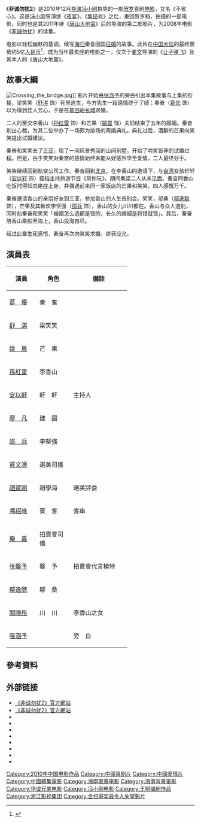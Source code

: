 {{Otheruses|非诚勿扰}}
{{Infobox Film
| name               = 非诚勿扰2
| original_name      = If You Are the One2
| image              = If You Are the One2.jpg
| caption            = 电影海报
| director           = [[冯小刚|冯小刚]]
| producer           = [[王中军|王中军]]
| writer             = 冯小刚、[[王朔|王朔]]
| starring           = [[葛优|葛优]]、[[舒淇|舒淇]]、[[孫紅雷|孫紅雷]]、[[姚晨|姚晨]]
| music              = [[刘沁|刘沁]]、[[刘锐|刘锐]]
| cinematography     = [[吕乐_(电影人)|吕乐]]
| editing            = [[肖洋|肖洋]]
| production_company = [[华谊兄弟传媒集团|华谊兄弟傳媒股份有限公司]]<br>[[英皇影業有限公司|英皇影業有限公司]]<br>浙江影視 (集團) 有限公司
| distributor        = 华谊兄弟傳媒股份有限公司<br>原子映象有限公司
| released           = {{flagicon|China}}2010年12月23日<br>{{flagicon|Hong Kong}}2011年1月13日<br>{{flagicon|Taiwan}}2011年1月28日<br>{{flagicon|Singapore}}2011年2月3日<br>{{flagicon|USA}}2010年12月24日
| runtime            = 128 分钟 
| country            = {{中國大陸電影產地}}
| preceded_by        = [[非诚勿扰_(电影)|非诚勿扰]]
| awards             = 
| language           = [[普通话|普通话]]
}}

《'''非诚勿扰2'''》是2010年12月[[导演|导演]][[冯小刚|冯小刚]]执导的一部[[贺岁片|贺岁]]喜剧[[电影|电影]]，又名《不省心》。这是[[冯小刚|冯小刚]]导演继《[[夜宴|夜宴]]》、《[[集结号|集结号]]》之后，重回贺岁档，拍摄的一部电影，同时也是其2011年继《[[唐山大地震_(電影)|唐山大地震]]》后的导演的第二部影片，为2008年电影《[[非诚勿扰|非诚勿扰]]》的续集。

电影以轻松幽默的基调，续写[[海归|海归]]秦奋回国[[征婚|征婚]]的故事。此片在[[中国大陆|中国大陆]]的最终票房约5亿[[人民币|人民币]]<ref>{{cite_news|url=http://ent.ifeng.com/zz/detail_2011_01/28/4491442_0.shtml|title=《非诚勿扰2》内地票房近5亿|date=2011-01-28|publisher=[凤凰网娱乐]|accessdate=2011-03-28|archive-date=2020-04-15|archive-url=https://web.archive.org/web/20200415075427/http://ent.ifeng.com/zz/detail_2011_01/28/4491442_0.shtml|dead-url=no}}</ref>，成为当年最卖座的电影之一，仅次于[[姜文|姜文]]导演的《[[让子弹飞|让子弹飞]]》及其本人的《唐山大地震》。

==故事大綱==
[[File:Crossing_the_bridge.jpg|thumb]]]]
影片开始由[[张涵予|张涵予]]的旁白引出本集故事与上集的衔接，梁笑笑（[[舒淇|舒淇]] 饰）死里逃生，与方先生一段感情终于了结；秦奋（[[葛优|葛优]] 饰）以为得到佳人芳心，于是在[[慕田峪长城|慕田峪长城]]求婚。

二人的至交李香山（[[孙红雷|孙红雷]] 饰）和芒果（[[姚晨|姚晨]] 饰）夫妇结束了五年的婚姻。秦奋别出心裁，为其二位举办了一场颇为排场的离婚典礼。典礼过后，酒醉的芒果向笑笑提出试婚建议。

秦奋和笑笑去了[[三亚|三亚]]，租了一间风景秀丽的山间别墅，开始了啼笑皆非的试婚过程。但是，由于笑笑对秦奋的感情始终未能从好感升华至爱情，二人最终分手。

笑笑继续回到航空公司工作。秦奋回到[[北京|北京]]，在李香山的邀请下，与[[台湾|台湾]]女孩轩轩（[[安以轩|安以轩]] 饰）搭档主持旅游节目《带你玩》。期间秦梁二人从未见面。秦奋同香山吃饭时得知其绝症上身，并偶遇前来同一家饭店的芒果和笑笑。四人感慨万千。

秦奋邀请香山的亲朋好友到三亚，参加香山的人生告别会。笑笑，邬桑（[[邬逸聪|邬逸聪]] 饰），芒果及其新欢李坚强（[[邵兵|邵兵]] 饰），香山的女儿川川都在。香山与众人道别，同时劝秦奋和笑笑「婚姻怎么选都是错的，长久的婚姻是将错就错」。其后，秦奋陪香山乘船至海上，香山投海自尽。

经过此番生死感悟，秦奋再次向笑笑求婚，终获应允。

== 演員表 ==
{| border="2" cellpadding="4" cellspacing="1" style="background: #f9f9f9;font-size:90%; border: 1px #aaa solid; border-collapse: collapse" 
|- bgcolor="#B0C4DE" align="center" 
!width=16%|演員
!width=18%|角色
!width=30%|備註
|-align=center
|[[葛優|葛　優]]||秦　奮||
|-align=center
|[[舒淇|舒　淇]]||梁笑笑||
|-align=center
|[[姚晨|姚　晨]]||芒　果||
|-align=center
|[[孫紅雷|孫紅雷]]||李香山||
|-align=center
|[[安以軒|安以軒]]||軒　軒||主持人
|-align=center
|[[廖凡|廖　凡]]||建　國||
|-align=center
|[[邵兵|邵　兵]]||李堅強||
|-align=center
|[[竇文濤|竇文濤]]||選美司儀||
|-align=center
|[[趙寶剛|趙寶剛]]||趙學海|| 選美評委
|-align=center
|[[馮紹峰|馮紹峰]]||賓　客||客串
|-align=center
|[[樂嘉|樂　嘉]]||拍賣會司儀||
|-align=center
|[[张馨予|张馨予]]||馨　予||拍賣會代言模特
|-align=center
|[[鄔逸聰|鄔逸聰]]||鄔　桑||
|-align=center
|[[關曉彤|關曉彤]]||川　川||李香山之女
|-align=center
|[[張涵予|張涵予]]|| ||旁　白
|}

==參考資料==
{{reflist|colwidth=30em}}

==外部链接==
{{wikiquote}}
*[http://feichengwurao2.hbpictures.com/ 《非诚勿扰2》官方網站] {{Wayback|url=http://feichengwurao2.hbpictures.com/ |date=20181124145326 }}{{zh-hans}}
*[https://web.archive.org/web/20110117031651/http://iloveyou.atomcinema.com/ 《非诚勿扰2》官方網站]{{zh-hant}}
*{{imdb title|1815751}}
*{{hkmdb title|14383}}
*{{Mtime|123965}}
*{{douban}}
*{{Yahoo-movie-hk title|ifyouaretheone2}}
*{{Yahoomovie id|3705}}
*{{rotten-tomatoes|771268562}}
*{{Mojo title|ifyouaretheone2}}

{{冯小刚}}
{{金扫帚奖最令人失望影片}}
{{DEFAULTSORT:FEI}}
[[Category:2010年中国电影作品|Category:2010年中国电影作品]]
[[Category:中國喜剧片|Category:中國喜剧片]]
[[Category:中國爱情片|Category:中國爱情片]]
[[Category:中國續集電影|Category:中國續集電影]]
[[Category:海南取景电影|Category:海南取景电影]]
[[Category:海南背景電影|Category:海南背景電影]]
[[Category:华谊兄弟电影|Category:华谊兄弟电影]]
[[Category:冯小刚电影|Category:冯小刚电影]]
[[Category:王朔编剧作品|Category:王朔编剧作品]]
[[Category:浙江影视集团|Category:浙江影视集团]]
[[Category:金扫帚奖最令人失望影片|Category:金扫帚奖最令人失望影片]]